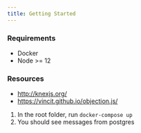 ```yaml
---
title: Getting Started
---
```


### Requirements

- Docker
- Node >= 12

### Resources

- http://knexjs.org/
- https://vincit.github.io/objection.js/

1. In the root folder, run `docker-compose up`
2. You should see messages from postgres
